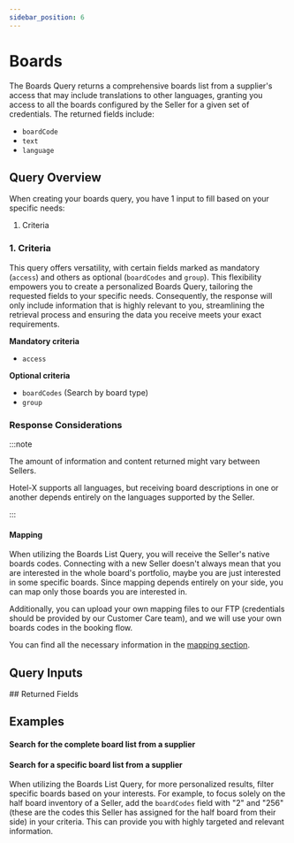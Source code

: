 ```yaml
---
sidebar_position: 6
---
```





# Boards

The Boards Query returns a comprehensive boards list from a supplier's access that may include translations to other languages, granting you access to all the boards configured by the Seller for a given set of credentials. The returned fields include:

* `boardCode`
* `text`
* `language`


## Query Overview

When creating your boards query, you have 1 input to fill based on your specific needs:

1. Criteria


### 1. Criteria   

This query offers versatility, with certain fields marked as mandatory (`access`) and others as optional (`boardCodes` and `group`). This flexibility empowers you to create a personalized Boards Query, tailoring the requested fields to your specific needs. Consequently, the response will only include information that is highly relevant to you, streamlining the retrieval process and ensuring the data you receive meets your exact requirements.

**Mandatory criteria**
* `access`

**Optional criteria**
* `boardCodes` (Search by board type)
* `group`


### Response Considerations

:::note

The amount of information and content returned might vary between Sellers.

Hotel-X supports all languages, but receiving board descriptions in one or another depends entirely on the languages supported by the Seller.

:::

#### Mapping

When utilizing the Boards List Query, you will receive the Seller's native boards codes. Connecting with a new Seller doesn't always mean that you are interested in the whole board's portfolio, maybe you are just interested in some specific boards. Since mapping depends entirely on your side, you can map only those boards you are interested in.

Additionally, you can upload your own mapping files to our FTP (credentials should be provided by our Customer Care team), and we will use your own boards codes in the booking flow.

You can find all the necessary information in the [mapping section](../plugins/mapping.mdx).


## Query Inputs

<HotelXBoardQueryInput />
## Returned Fields

<BoardConnection />


## Examples

#### Search for the complete board list from a supplier

<GraphqlSample query={boardsQuery} variables={boardsVariables} />


#### Search for a specific board list from a supplier

When utilizing the Boards List Query, for more personalized results, filter specific boards based on your interests. For example, to focus solely on the half board inventory of a Seller, add the `boardCodes` field with "2" and "256" (these are the codes this Seller has assigned for the half board from their side) in your criteria. This can provide you with highly targeted and relevant information.

<GraphqlSample query={boardsQuery} variables={boardsByBoardCodeVariables} />
